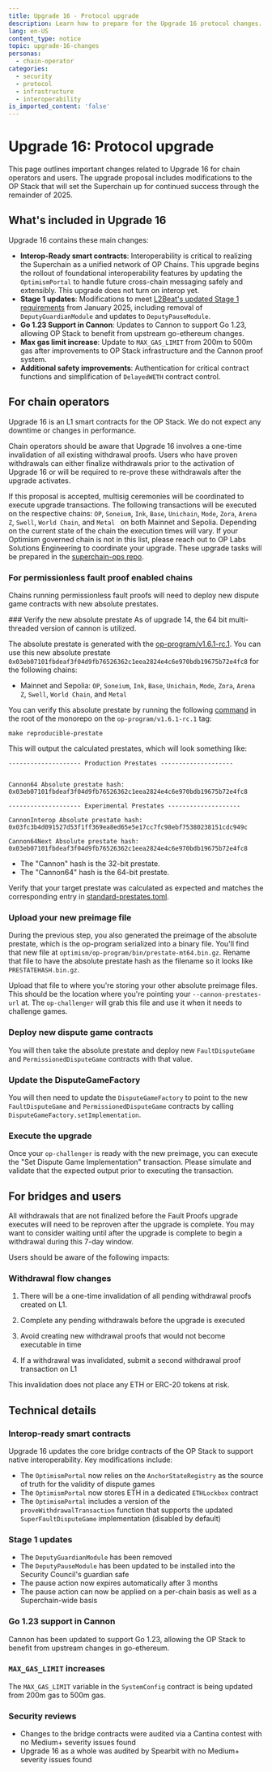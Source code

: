 ```yaml
---
title: Upgrade 16 - Protocol upgrade
description: Learn how to prepare for the Upgrade 16 protocol changes.
lang: en-US
content_type: notice
topic: upgrade-16-changes
personas:
  - chain-operator
categories:
  - security
  - protocol
  - infrastructure
  - interoperability
is_imported_content: 'false'
---
```



# Upgrade 16: Protocol upgrade

This page outlines important changes related to Upgrade 16 for chain operators and users. The upgrade proposal includes modifications to the OP Stack that will set the Superchain up for continued success through the remainder of 2025.

## What's included in Upgrade 16

Upgrade 16 contains these main changes:

*   **Interop-Ready smart contracts**: Interoperability is critical to realizing the Superchain as a unified network of OP Chains. This upgrade begins the rollout of foundational interoperability features by updating the `OptimismPortal` to handle future cross-chain messaging safely and extensibly. This upgrade does not turn on interop yet.
*   **Stage 1 updates**: Modifications to meet [L2Beat's updated Stage 1 requirements](https://forum.l2beat.com/t/stages-update-a-high-level-guiding-principle-for-stage-1/338) from January 2025, including removal of `DeputyGuardianModule` and updates to `DeputyPauseModule`.
*   **Go 1.23 Support in Cannon**: Updates to Cannon to support Go 1.23, allowing OP Stack to benefit from upstream go-ethereum changes.
*   **Max gas limit increase**: Update to `MAX_GAS_LIMIT` from 200m to 500m gas after improvements to OP Stack infrastructure and the Cannon proof system.
*   **Additional safety improvements**: Authentication for critical contract functions and simplification of `DelayedWETH` contract control.

## For chain operators

Upgrade 16 is an L1 smart contracts for the OP Stack. We do not expect any downtime or changes in performance.

Chain operators should be aware that Upgrade 16 involves a one-time invalidation of all existing withdrawal proofs. Users who have proven withdrawals can either finalize withdrawals prior to the activation of Upgrade 16 or will be required to re-prove these withdrawals after the upgrade activates.

If this proposal is accepted, multisig ceremonies will be coordinated to execute upgrade transactions. The following transactions will be executed on the respective chains: `OP`, `Soneium`, `Ink`, `Base`, `Unichain`, `Mode`, `Zora`, `Arena Z`, `Swell`, `World Chain`, and `Metal ` on both Mainnet and Sepolia. Depending on the current state of the chain the execution times will vary. If your Optimism governed chain is not in this list, please reach out to OP Labs Solutions Engineering to coordinate your upgrade. These upgrade tasks will be prepared in the [superchain-ops repo](https://github.com/ethereum-optimism/superchain-ops/tree/main/src/improvements/tasks).

### For permissionless fault proof enabled chains

Chains running permissionless fault proofs will need to deploy new dispute game contracts with new absolute prestates.

<Steps>
  ### Verify the new absolute prestate

  <Callout type="info">
    As of upgrade 14, the 64 bit multi-threaded version of cannon is utilized.
  </Callout>

  The absolute prestate is generated with the [op-program/v1.6.1-rc.1](https://github.com/ethereum-optimism/optimism/tree/op-program/v1.6.1-rc.1). You can use this new absolute prestate `0x03eb07101fbdeaf3f04d9fb76526362c1eea2824e4c6e970bdb19675b72e4fc8` for the following chains:

  *   Mainnet and Sepolia: `OP`, `Soneium`, `Ink`, `Base`, `Unichain`, `Mode`, `Zora`, `Arena Z`, `Swell`, `World Chain`, and `Metal`

  You can verify this absolute prestate by running the following [command](https://github.com/ethereum-optimism/optimism/blob/d6fb90dd489e39efa206b55200766ccc075c1d9b/Makefile#L130-L132) in the root of the monorepo on the `op-program/v1.6.1-rc.1` tag:

  ```shell
  make reproducible-prestate
  ```

  This will output the calculated prestates, which will look something like:

  ```shell
-------------------- Production Prestates --------------------


Cannon64 Absolute prestate hash: 
0x03eb07101fbdeaf3f04d9fb76526362c1eea2824e4c6e970bdb19675b72e4fc8

-------------------- Experimental Prestates --------------------

CannonInterop Absolute prestate hash: 
0x03fc3b4d091527d53f1ff369ea8ed65e5e17cc7fc98ebf75380238151cdc949c

Cannon64Next Absolute prestate hash: 
0x03eb07101fbdeaf3f04d9fb76526362c1eea2824e4c6e970bdb19675b72e4fc8
  ```

  *   The "Cannon" hash is the 32-bit prestate.
  *   The "Cannon64" hash is the 64-bit prestate.

  Verify that your target prestate was calculated as expected and matches the corresponding entry in
  [standard-prestates.toml](https://github.com/ethereum-optimism/superchain-registry/blob/main/validation/standard/standard-prestates.toml).

  ### Upload your new preimage file

  During the previous step, you also generated the preimage of the absolute prestate, which is the op-program serialized into a binary file. You'll find that new file at `optimism/op-program/bin/prestate-mt64.bin.gz`. Rename that file to have the absolute prestate hash as the filename so it looks like `PRESTATEHASH.bin.gz`.

  Upload that file to where you're storing your other absolute preimage files. This should be the location where you're pointing your `--cannon-prestates-url` at. The `op-challenger` will grab this file and use it when it needs to challenge games.

  ### Deploy new dispute game contracts

  You will then take the absolute prestate and deploy new `FaultDisputeGame` and `PermissionedDisputeGame` contracts with that value.

  ### Update the DisputeGameFactory

  You will then need to update the `DisputeGameFactory` to point to the new `FaultDisputeGame` and `PermissionedDisputeGame` contracts by calling `DisputeGameFactory.setImplementation`.

  ### Execute the upgrade

  Once your `op-challenger` is ready with the new preimage, you can execute the "Set Dispute Game Implementation" transaction. Please simulate and validate that the expected output prior to executing the transaction.
</Steps>

## For bridges and users

<Callout type="warning">
  All withdrawals that are not finalized before the Fault Proofs upgrade executes will need to be reproven after the upgrade is complete. You may want to consider waiting until after the upgrade is complete to begin a withdrawal during this 7-day window.
</Callout>

Users should be aware of the following impacts:

### Withdrawal flow changes

1.  There will be a one-time invalidation of all pending withdrawal proofs created on L1.

2.  Complete any pending withdrawals before the upgrade is executed

3.  Avoid creating new withdrawal proofs that would not become executable in time

4.  If a withdrawal was invalidated, submit a second withdrawal proof transaction on L1

This invalidation does not place any ETH or ERC-20 tokens at risk.

## Technical details

### Interop-ready smart contracts

Upgrade 16 updates the core bridge contracts of the OP Stack to support native interoperability. Key modifications include:

*   The `OptimismPortal` now relies on the `AnchorStateRegistry` as the source of truth for the validity of dispute games
*   The `OptimismPortal` now stores ETH in a dedicated `ETHLockbox` contract
*   The `OptimismPortal` includes a version of the `proveWithdrawalTransaction` function that supports the updated `SuperFaultDisputeGame` implementation (disabled by default)

### Stage 1 updates

*   The `DeputyGuardianModule` has been removed
*   The `DeputyPauseModule` has been updated to be installed into the Security Council's guardian safe
*   The pause action now expires automatically after 3 months
*   The pause action can now be applied on a per-chain basis as well as a Superchain-wide basis

### Go 1.23 support in Cannon

Cannon has been updated to support Go 1.23, allowing the OP Stack to benefit from upstream changes in go-ethereum.

### `MAX_GAS_LIMIT` increases

The `MAX_GAS_LIMIT` variable in the `SystemConfig` contract is being updated from 200m gas to 500m gas.

### Security reviews

*   Changes to the bridge contracts were audited via a Cantina contest with no Medium+ severity issues found
*   Upgrade 16 as a whole was audited by Spearbit with no Medium+ severity issues found

